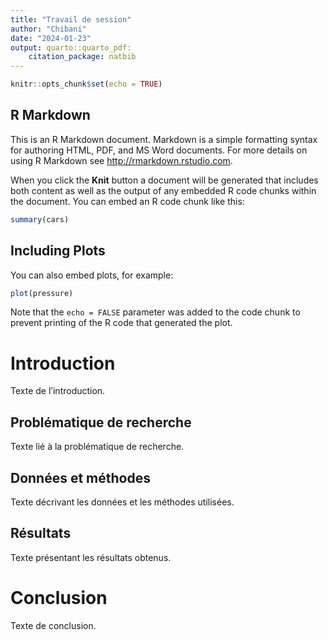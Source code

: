 ```yaml
---
title: "Travail de session"
author: "Chibani"
date: "2024-01-23"
output: quarto::quarto_pdf:
    citation_package: natbib
---
```


```r
knitr::opts_chunk$set(echo = TRUE)
```

## R Markdown

This is an R Markdown document. Markdown is a simple formatting syntax for authoring HTML, PDF, and MS Word documents. For more details on using R Markdown see <http://rmarkdown.rstudio.com>.

When you click the **Knit** button a document will be generated that includes both content as well as the output of any embedded R code chunks within the document. You can embed an R code chunk like this:

```r
summary(cars)
```

## Including Plots

You can also embed plots, for example:

```r
plot(pressure)
```

Note that the `echo = FALSE` parameter was added to the code chunk to prevent printing of the R code that generated the plot.


# Introduction

Texte de l'introduction.

## Problématique de recherche

Texte lié à la problématique de recherche.

## Données et méthodes

Texte décrivant les données et les méthodes utilisées.

## Résultats

Texte présentant les résultats obtenus.

# Conclusion

Texte de conclusion.


